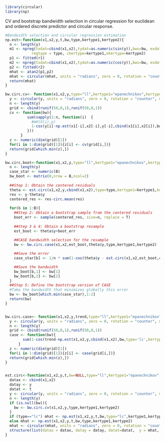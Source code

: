 
```{r, warning=F, message=F}
library(circular)
library(np)
```

CV and bootstrap bandwidth selection in circular regression for euclidean and ordered discrete predictor and circular response.

```{r,warning=F}

#Bandwidth selection and circular regression estimation 
np.est<-function(x1,x2,y,t,bw,type,kertype1,kertype2){
  n <- length(y)
  m1 <- npreg(txdat=cbind(x1,x2),tydat=as.numeric(sin(y)),bws=bw, exdat=t, 
            regtype = type, ckertype=kertype1,okertype=kertype2)
  p1 <- fitted(r1)
  m2 <- npreg(txdat=cbind(x1,x2),tydat=as.numeric(cos(y)),bws=bw, exdat=t, regtype = type, ckertype=kertype1,okertype=kertype2)
  p2 <- fitted(r2)
  mhat <- atan2(p1,p2)
  mhat <- circular(mhat, units = "radians", zero = 0, rotation = "counter", modulo = "2pi")
  return(mhat)
}

bw.circ.cv<- function(x1,x2,y,type="ll",kertype1="epanechnikov",kertype2="liracine"){
  y <- circular(y, units = "radians", zero = 0, rotation = "counter", modulo = "2pi")
  n <- length(y)
  grid <- cbind(runif(50,0,1),runif(50,0,1))
  cv <- function(bw){
          sum(sapply(1:n, function(i)  { 
            #mH(X(i),p)
            1-cos(y[i]-np.est(x1[-i],x2[-i],y[-i],cbind(x1[i],x2[i]),bw,type,kertype1,kertype2))
          }))
       }
  z <- numeric(dim(grid)[1])
  for(i in 1:dim(grid)[1]){z[i] <- cv(grid[i,])}
  return(grid[which.min(z),])
}

bw.circ.boot<-function(x1,x2,y,type="ll",kertype1="epanechnikov",kertype2="liracine", B=500){
  n <- length(y)
  case_star <- numeric(B)
  bw_boot <- matrix(0,nrow = B,ncol=2)
  
  ##Step 1: Obtain the centered residuals
  theta <- est.circ(x1,x2,y,cbind(x1,x2),type=type,kertype1=kertype1,kertype2=kertype2)
  res <- y-theta$y
  centered_res <- res-circ.mean(res)
  
  for(b in 1:B){
    ##Step 2: Obtain a bootstrap sample from the centered residuals
    boot_err <- sample(centered_res, size=n, replace = T)
    
    ##Step 3 & 4: Obtain a bootstrap resample 
    est_boot <- theta$y+boot_err
    
    ##CASE bandwidth selection for the resample
    bw <- bw.circ.case(x1,x2,est_boot,theta$y,type,kertype1,kertype2)

    ##Save the error
    case_star[b] <- 1/n * sum(1-cos(theta$y - est.circ(x1,x2,est_boot,cbind(x1,x2),bw,type,kertype1,kertype2)$y))

    ##Save the bandwidth
    bw_boot[b,1] <- bw[1]
    bw_boot[b,2] <- bw[2]
  }
  ##Step 5: Define the bootstrap version of CASE
  #Take the bandwidth that minimizes globally this error
  bw <- bw_boot[which.min(case_star),1:2]
  return(bw)
}


bw.circ.case<- function(x1,x2,y,trend,type="ll",kertype1="epanechnikov",kertype2="liracine"){
  y <- circular(y, units = "radians", zero = 0, rotation = "counter", modulo = "2pi")
  n <- length(y)
  grid <- cbind(runif(50,0,1),runif(50,0,1))
  case <- function(bw){
	    sum(1-cos(trend-np.est(x1,x2,y,cbind(x1,x2),bw,type='lc',kertype1='epanechnikov',kertype2='liracine')))
  	  }
  z <- numeric(dim(grid)[1])
  for(i in 1:dim(grid)[1]){z[i] <- case(grid[i,])}
  return(grid[which.min(z),])
}


est.circ<-function(x1,x2,y,t,bw=NULL,type="ll",kertype1="epanechnikov",kertype2="liracine"){
  datax <- cbind(x1,x2)
  datay <- y
  datat <- t
  y <- circular(y, units = "radians", zero = 0, rotation = "counter", modulo = "2pi")
  n <- length(y)
  if (is.null(bw)){
	bw <- bw.circ.cv(x1,x2,y,type,kertype1,kertype2)	
  }
  if (type=="lc") mhat <- np.est(x1,x2,y,t,bw,type="lc",kertype1,kertype2)
  else mhat <- np.est(x1,x2,y,t,bw,type,kertype1,kertype2)
  mhat <- circular(mhat, units = "radians", zero = 0, rotation = "counter", modulo = "2pi")
  structure(list(datax = datax, datay = datay, datat=datat,  y = mhat, bw = bw, n = n))
}
```

